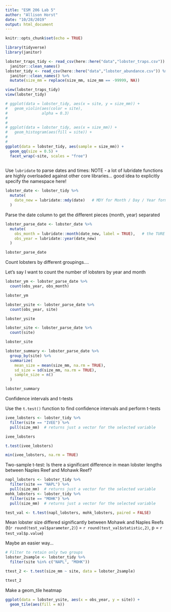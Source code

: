 ```yaml
---
title: "ESM 206 Lab 5"
author: "Allison Horst"
date: "10/28/2019"
output: html_document
---
```


```r
knitr::opts_chunk$set(echo = TRUE)
```

```r

library(tidyverse)
library(janitor)


```




```r

lobster_traps_tidy <- read_csv(here::here("data","lobster_traps.csv")) %>%
  janitor::clean_names() 
lobster_tidy <- read_csv(here::here("data","lobster_abundance.csv")) %>%
  janitor::clean_names() %>%
  mutate(size_mm = replace(size_mm, size_mm == -99999, NA))

view(lobster_traps_tidy)
view(lobster_tidy)

```



```r

# ggplot(data = lobster_tidy, aes(x = site, y = size_mm)) + 
#   geom_violin(aes(color = site), 
#               alpha = 0.3)
# 
# 
# ggplot(data = lobster_tidy, aes(x = size_mm)) + 
#   geom_histogram(aes(fill = site)) + 
#   
#
ggplot(data = lobster_tidy, aes(sample = size_mm)) + 
  geom_qq(size = 0.5) +
  facet_wrap(~site, scales = "free")
  

```

Use `lubridate` to parse dates and times: 
NOTE - a lot of lubridate functions are highly overloaded against other core libraries... good idea to explicitly specify the namespace here!

```r

lobster_date <- lobster_tidy %>%
  mutate(
    date_new = lubridate::mdy(date)   # MDY for Month / Day / Year format
  )

```

Parse the date column to get the different pieces (month, year) separated

```r

lobster_parse_date <- lobster_date %>%
  mutate(
    obs_month = lubridate::month(date_new, label = TRUE),   # the TURE flag makes the returns be string abbreviations, not month numbers 
    obs_year = lubridate::year(date_new)
  )

lobster_parse_date

```

Count lobsters by different groupings....

Let's say I want to count the number of lobsters by year and month

```r

lobster_ym <- lobster_parse_date %>%
  count(obs_year, obs_month)

lobster_ym

lobster_ysite <- lobster_parse_date %>%
  count(obs_year, site)

lobster_ysite

lobster_site <- lobster_parse_date %>%
  count(site)

lobster_site

lobster_summary <- lobster_parse_date %>%
  group_by(site) %>%
  summarize(
    mean_size = mean(size_mm, na.rm = TRUE),
    sd_size = sd(size_mm, na.rm = TRUE),
    sample_size = n()
  )

lobster_summary

```

Confidence intervals and t-tests

Use the `t.test()` function to find confidence intervals and perform t-tests

```r

ivee_lobsters <- lobster_tidy %>%
  filter(site == "IVEE") %>%
  pull(size_mm)  # returns just a vector for the selected variable  

ivee_lobsters

t.test(ivee_lobsters)

min(ivee_lobsters, na.rm = TRUE)

```

Two-sample t-test:
Is there a significant difference in mean lobster lengths between Naples Reef and Mohawk Reef?

```r

napl_lobsters <- lobster_tidy %>%
  filter(site == "NAPL") %>%
  pull(size_mm)  # returns just a vector for the selected variable  
mohk_lobsters <- lobster_tidy %>%
  filter(site == "MOHK") %>%
  pull(size_mm)  # returns just a vector for the selected variable  

test_val <- t.test(napl_lobsters, mohk_lobsters, paired = FALSE)

```

Mean lobster size differed significantly between Mohawk and Naples Reefs (t(`r round(test_val$parameter,2)`) = `r round(test_val$statistic,2)`, p = `r test_val$p.value`)


Maybe an easier way...

```r
# Filter to retain only two groups
lobster_2sample <- lobster_tidy %>%
  filter(site %in% c("NAPL", "MOHK"))

ttest_2 <- t.test(size_mm ~ site, data = lobster_2sample)

ttest_2

```

Make a geom_tile heatmap

```r

ggplot(data = lobster_ysite, aes(x = obs_year, y = site)) + 
  geom_tile(aes(fill = n))

```








